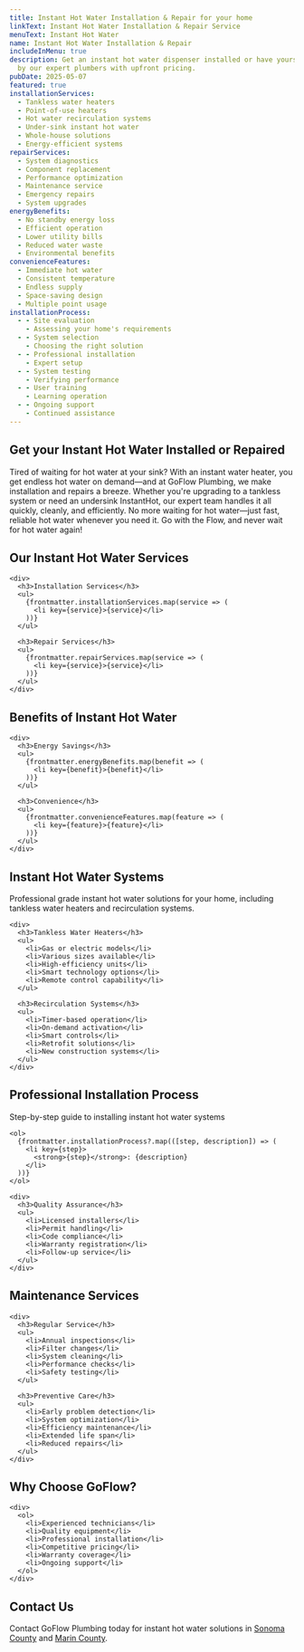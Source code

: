 ```yaml
---
title: Instant Hot Water Installation & Repair for your home
linkText: Instant Hot Water Installation & Repair Service
menuText: Instant Hot Water
name: Instant Hot Water Installation & Repair
includeInMenu: true
description: Get an instant hot water dispenser installed or have yours repaired
  by our expert plumbers with upfront pricing.
pubDate: 2025-05-07
featured: true
installationServices:
  - Tankless water heaters
  - Point-of-use heaters
  - Hot water recirculation systems
  - Under-sink instant hot water
  - Whole-house solutions
  - Energy-efficient systems
repairServices:
  - System diagnostics
  - Component replacement
  - Performance optimization
  - Maintenance service
  - Emergency repairs
  - System upgrades
energyBenefits:
  - No standby energy loss
  - Efficient operation
  - Lower utility bills
  - Reduced water waste
  - Environmental benefits
convenienceFeatures:
  - Immediate hot water
  - Consistent temperature
  - Endless supply
  - Space-saving design
  - Multiple point usage
installationProcess:
  - - Site evaluation
    - Assessing your home's requirements
  - - System selection
    - Choosing the right solution
  - - Professional installation
    - Expert setup
  - - System testing
    - Verifying performance
  - - User training
    - Learning operation
  - - Ongoing support
    - Continued assistance
---
```


<article>
  <h1>Get your Instant Hot Water Installed or Repaired</h1>

  <p>
    Tired of waiting for hot water at your sink? With an instant water heater, you get endless hot water on demand—and at GoFlow Plumbing, we make installation and repairs a breeze. Whether you're upgrading to a tankless system or need an undersink InstantHot, our expert team handles it all quickly, cleanly, and efficiently. No more waiting for hot water—just fast, reliable hot water whenever you need it. Go with the Flow, and never wait for hot water again!
  </p>

  <section>
    <h2>Our Instant Hot Water Services</h2>

    <div>
      <h3>Installation Services</h3>
      <ul>
        {frontmatter.installationServices.map(service => (
          <li key={service}>{service}</li>
        ))}
      </ul>

      <h3>Repair Services</h3>
      <ul>
        {frontmatter.repairServices.map(service => (
          <li key={service}>{service}</li>
        ))}
      </ul>
    </div>
  </section>

  <section>
    <h2>Benefits of Instant Hot Water</h2>

    <div>
      <h3>Energy Savings</h3>
      <ul>
        {frontmatter.energyBenefits.map(benefit => (
          <li key={benefit}>{benefit}</li>
        ))}
      </ul>

      <h3>Convenience</h3>
      <ul>
        {frontmatter.convenienceFeatures.map(feature => (
          <li key={feature}>{feature}</li>
        ))}
      </ul>
    </div>
  </section>

  <section>
    <h2>Instant Hot Water Systems</h2>
    <p>Professional grade instant hot water solutions for your home, including tankless water heaters and recirculation systems.</p>

    <div>
      <h3>Tankless Water Heaters</h3>
      <ul>
        <li>Gas or electric models</li>
        <li>Various sizes available</li>
        <li>High-efficiency units</li>
        <li>Smart technology options</li>
        <li>Remote control capability</li>
      </ul>

      <h3>Recirculation Systems</h3>
      <ul>
        <li>Timer-based operation</li>
        <li>On-demand activation</li>
        <li>Smart controls</li>
        <li>Retrofit solutions</li>
        <li>New construction systems</li>
      </ul>
    </div>
  </section>

  <section>
    <h2>Professional Installation Process</h2>
    <p>Step-by-step guide to installing instant hot water systems</p>

    <ol>
      {frontmatter.installationProcess?.map(([step, description]) => (
        <li key={step}>
          <strong>{step}</strong>: {description}
        </li>
      ))}
    </ol>

    <div>
      <h3>Quality Assurance</h3>
      <ul>
        <li>Licensed installers</li>
        <li>Permit handling</li>
        <li>Code compliance</li>
        <li>Warranty registration</li>
        <li>Follow-up service</li>
      </ul>
    </div>
  </section>

  <section>
    <h2>Maintenance Services</h2>

    <div>
      <h3>Regular Service</h3>
      <ul>
        <li>Annual inspections</li>
        <li>Filter changes</li>
        <li>System cleaning</li>
        <li>Performance checks</li>
        <li>Safety testing</li>
      </ul>

      <h3>Preventive Care</h3>
      <ul>
        <li>Early problem detection</li>
        <li>System optimization</li>
        <li>Efficiency maintenance</li>
        <li>Extended life span</li>
        <li>Reduced repairs</li>
      </ul>
    </div>
  </section>

  <section>
    <h2>Why Choose GoFlow?</h2>

    <div>
      <ol>
        <li>Experienced technicians</li>
        <li>Quality equipment</li>
        <li>Professional installation</li>
        <li>Competitive pricing</li>
        <li>Warranty coverage</li>
        <li>Ongoing support</li>
      </ol>
    </div>
  </section>

  <section>
    <h2>Contact Us</h2>
    <p>
      Contact GoFlow Plumbing today for instant hot water solutions in <a href="/sonoma-county-plumbing/">Sonoma County</a> and <a href="/marin-county-plumbing/">Marin County</a>.
    </p>
  </section>
</article>
